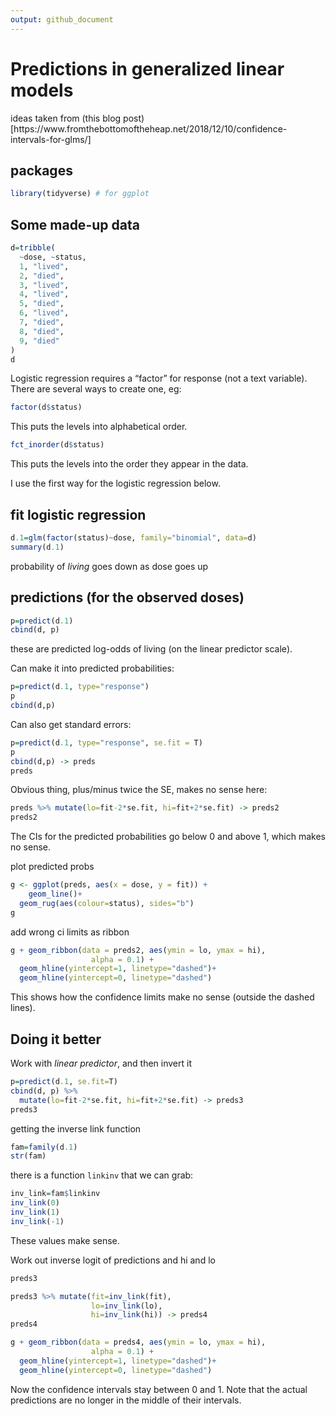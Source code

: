 ```yaml
---
output: github_document
---
```


# Predictions in generalized linear models

ideas taken from (this blog post)[https://www.fromthebottomoftheheap.net/2018/12/10/confidence-intervals-for-glms/]

## packages

```r
library(tidyverse) # for ggplot
```

## Some made-up data

```r
d=tribble(
  ~dose, ~status,
  1, "lived",
  2, "died",
  3, "lived",
  4, "lived",
  5, "died",
  6, "lived",
  7, "died",
  8, "died",
  9, "died"
)
d
```

Logistic regression requires a "factor" for response (not a text variable). There are several ways to create one, eg:

```r
factor(d$status)
```

This puts the levels into alphabetical order.

```r
fct_inorder(d$status)
```

This puts the levels into the order they appear in the data.

I use the first way for the logistic regression below.

## fit logistic regression

```r
d.1=glm(factor(status)~dose, family="binomial", data=d)
summary(d.1)
```

probability of *living* goes down as dose goes up

## predictions (for the observed doses)

```r
p=predict(d.1)
cbind(d, p)
```

these are predicted log-odds of living (on the linear predictor scale).

Can make it into predicted probabilities:

```r
p=predict(d.1, type="response")
p
cbind(d,p)
```

Can also get standard errors:

```r
p=predict(d.1, type="response", se.fit = T)
p
cbind(d,p) -> preds
preds
```

Obvious thing, plus/minus twice the SE, makes no sense here:

```r
preds %>% mutate(lo=fit-2*se.fit, hi=fit+2*se.fit) -> preds2
preds2
```

The CIs for the predicted probabilities go below 0 and above 1, which makes no sense.

plot predicted probs

```r
g <- ggplot(preds, aes(x = dose, y = fit)) +
    geom_line()+
  geom_rug(aes(colour=status), sides="b")
g
```

add wrong ci limits as ribbon

```r
g + geom_ribbon(data = preds2, aes(ymin = lo, ymax = hi),
                  alpha = 0.1) +
  geom_hline(yintercept=1, linetype="dashed")+
  geom_hline(yintercept=0, linetype="dashed")

```

This shows how the confidence limits make no sense (outside the dashed lines).

## Doing it better

Work with *linear predictor*, and then invert it

```r
p=predict(d.1, se.fit=T)
cbind(d, p) %>% 
  mutate(lo=fit-2*se.fit, hi=fit+2*se.fit) -> preds3
preds3
```

getting the inverse link function

```r
fam=family(d.1)
str(fam)
```

there is a function `linkinv` that we can grab:

```r
inv_link=fam$linkinv
inv_link(0)
inv_link(1)
inv_link(-1)
```

These values make sense.

Work out inverse logit of predictions and hi and lo

```r
preds3
```

```r
preds3 %>% mutate(fit=inv_link(fit),
                  lo=inv_link(lo),
                  hi=inv_link(hi)) -> preds4
preds4
```

```r
g + geom_ribbon(data = preds4, aes(ymin = lo, ymax = hi),
                  alpha = 0.1) +
  geom_hline(yintercept=1, linetype="dashed")+
  geom_hline(yintercept=0, linetype="dashed")

```

Now the confidence intervals stay between 0 and 1. Note that the actual predictions are no longer in the middle of their intervals. 
